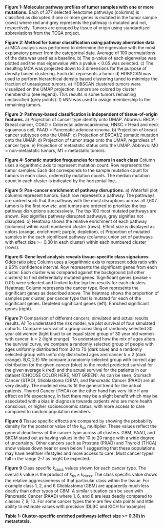 **Figure 1: Molecular pathway profiles of tumor samples with one or more mutations.** 
Each of 377 selected Reactome pathways (columns) is classified as disrupted if
one or more genes is mutated in the tumor sample (rows) where red and grey
represents the pathway is mutated and not, respectively. Tumors are grouped by
tissue of origin using standardized abbreviations from the TCGA project.

**Figure 2: Method for tumor classification using pathway aberration data** 
a) MCA analysis was performed to determine the eigenvalue with the most
explanatory power from the categorical data. Average of 100 permutations of the
data was used as a baseline. b) The p-value of each eigenvalue was plotted and
the max eigenvalue with a pvalue < 0.05 was selected. c) The resulting MCA was
projected down to 3 dimensions for the purpose of density based clustering. 
Each dot represents a tumor d) HDBSCAN was used to perform hierarchical density 
based clustering tuned to minimize the fraction of unassigned tumors. e) HDBSCAN 
clustered tumors were visualized on the UMAP projection; tumors are colored by 
cluster membership (see legend). This results in some tumors remaining unclassified
(grey points). f) kNN was used to assign membership to the remaining tumors.

**Figure 3: Pathway-based classification is independent of tissue-of-origin features.** 
a) Projection of cancer type identity onto UMAP. Abbrevs: BRCA = Breast cancer,
COAD = Colorectal adenocarcinoma, HNSC = Head and neck squamous cell, PAAD =
Pancreatic adenocarcinoma. b) Projection of breast cancer subtypes onto the
UMAP. c) Projection of BRCA1/2 somatic mutation onto the UMAP. d) Projection of
tumor stage onto the UMAP, regardless of cancer type. e) Projection of
metastatic status onto the UMAP. Abbrevs: M0 = non-metastatic tumors, M1 =
metastatic tumors.

**Figure 4: Somatic mutation frequencies for tumors in each class** 
Column uses a logarithmic axis to represent mutation count. Row represents the
tumor samples. Each dot corresponds to the sample mutation count for tumors in
each class, ordered by mutation counts. The median mutation count in each
cluster is indicated by the horizontal line.

**Figure 5: Pan-cancer enrichment of pathway disruptions.** 
a) Waterfall plot; columns represent tumors. Each row represents a pathway. The
pathways are ranked such that the pathway with the most disruptions across all
7,607 tumors is the first row _etc._ and tumors are ordered to prioritize the
top pathway disruptions successively. The top 100 most mutated pathways are
shown. Red signifies pathway disrupted pathways, grey signifies not disrupted.
b) Heatmap shows the relative enrichment of each pathway (columns) within each
numbered cluster (rows). Effect size is displayed as colors (orange, enrichment;
purple, depletion). c) Proportion of mutated samples in the each significant
pathway (columns; union set of pathways with effect size >= 0.30 in each
cluster) within each numbered cluster (rows).

**Figure 6: Gene level analysis reveals tissue-specific class signatures.** 
Odds ratio plot; Column uses a logarithmic axis to represent odds ratio with a
95% confidence interval. Row represents the significant genes from each cluster.
Each cluster was compared against the background (all other clusters) to find
deferentially mutated genes. Significant genes (pvalue < 0.01) were selected and
limited to the top ten results for each clusters. Heatmap; Column represents the
cancer type. Row represents the significant genes as described above. The
heatmap shows the proportion of samples per cluster, per cancer type that is
mutated for each of the significant genes. Depleted significant genes (left).
Enriched significant genes (right).

**Figure 7: ** Comparison of different cancers, simulated and actual results
results. A) To understand the risk model, we plot survival of four simulated
cohorts. Compare survival of a group consisting of randomly selected 30 year old
women (light blue) to an equal sized group of 30 year old women with cancer, k =
2 (light orange). To understand how the mix of ages alters the survival curve,
we compare a randomly selected group of people with ages uniformly distributed
from 30 to 70 (dark blue) and a randomly selected group with uniformly
distributed ages and cancer k = 2 (dark orange). B,C,D,E) We compare a randomly
selected group with correct age distribution for the given cancer (blue) to the
model predicted survival for the given average k (red) and the actual survival
for the patients in our dataset (CHOOSE COLOR HERE, NOT GREEN). As can be seen,
Stomach Cancer (STAD), Glioblastoma (GBM), and Pancreatic Cancer (PAAD) are all
very deadly. The modeled results fit the general trend for the actual patients.
Thyroid Cancer (THCA) on the other hand has very little if any effect on life
expectancy, in fact there may be a slight benefit which may be associated with a
bias in diagnosis towards patients who are more health conscious, or higher
socioeconomic status, with more access to care compared to random population
members.

**Figure 8** Tissue specific effects are compared by showing the probability
density for the posterior value of the $k_{tis}$ multiplier. These values
reflect the general deadliness of the cancer type across all clusters. GBM,
PAAD, and SKCM stand out as having values in the 10 to 20 range with a wide
degree of uncertainty. Other cancers such as Prostate (PRAD) and Thyroid (THCA)
show values down near or even below 1 suggesting that these populations may have
healthier lifestyles and more access to care. Most cancer types fall in the
range 2-7 as might be expected.

**Figure 9** Class specific $k_{class}$ values shown for each cancer type. The
overall $k$ value is the product of $k_{tis} \times k_{class}$. The class
specific value shows the relative aggressiveness of that particular class within
the tissue. For example class 1, 2, and 6 Glioblastoma (GBM) are apparently much
less deadly than other types of GBM. A similar situation can be seen with
Pancreatic Cancer (PAAD) where 1, 6, and 8 are less deadly compared to classes
7, 9, 10. For some cancer types there are few data points and little ability to
estimate values with precision (DLBC and KICH for example).


**Table 1: Cluster-specific enriched pathways (effect size >= 0.30) in metastatsis.**




